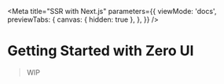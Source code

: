 
<Meta
  title="SSR with Next.js"
  parameters={{
    viewMode: 'docs',
    previewTabs: {
      canvas: { hidden: true },
    },
  }}
/>

# Getting Started with Zero UI

> WIP
